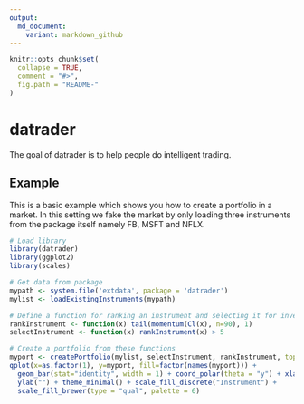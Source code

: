 ```yaml
---
output:
  md_document:
    variant: markdown_github
---
```


```r
knitr::opts_chunk$set(
  collapse = TRUE,
  comment = "#>",
  fig.path = "README-"
)
```

# datrader

The goal of datrader is to help people do intelligent trading.

## Example

This is a basic example which shows you how to create a portfolio in a market. In this setting we fake the market by only loading three instruments from the package itself namely FB, MSFT and NFLX.

```r
# Load library
library(datrader)
library(ggplot2)
library(scales)

# Get data from package
mypath <- system.file('extdata', package = 'datrader')
mylist <- loadExistingInstruments(mypath)

# Define a function for ranking an instrument and selecting it for investment
rankInstrument <- function(x) tail(momentum(Cl(x), n=90), 1)
selectInstrument <- function(x) rankInstrument(x) > 5

# Create a portfolio from these functions
myport <- createPortfolio(mylist, selectInstrument, rankInstrument, topN=3)
qplot(x=as.factor(1), y=myport, fill=factor(names(myport))) + 
  geom_bar(stat="identity", width = 1) + coord_polar(theta = "y") + xlab("") + 
  ylab("") + theme_minimal() + scale_fill_discrete("Instrument") + 
  scale_fill_brewer(type = "qual", palette = 6)
```
